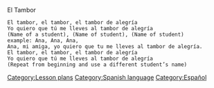 El Tambor

 El tambor, el tambor, el tambor de alegría
 Yo quiero que tú me lleves al tambor de alegría
 (Name of a student), (Name of student), (Name of student)
 example: Ana, Ana, Ana,
 Ana, mi amiga, yo quiero que tu me lleves al tambor de alegría.
 El tambor, el tambor, el tambor de alegría
 Yo quiero que tú me lleves al tambor de alegría
 (Repeat from beginning and use a different student’s name)

[[Category:Lesson plans]] 
[[Category:Spanish language]]
[[Category:Español]]